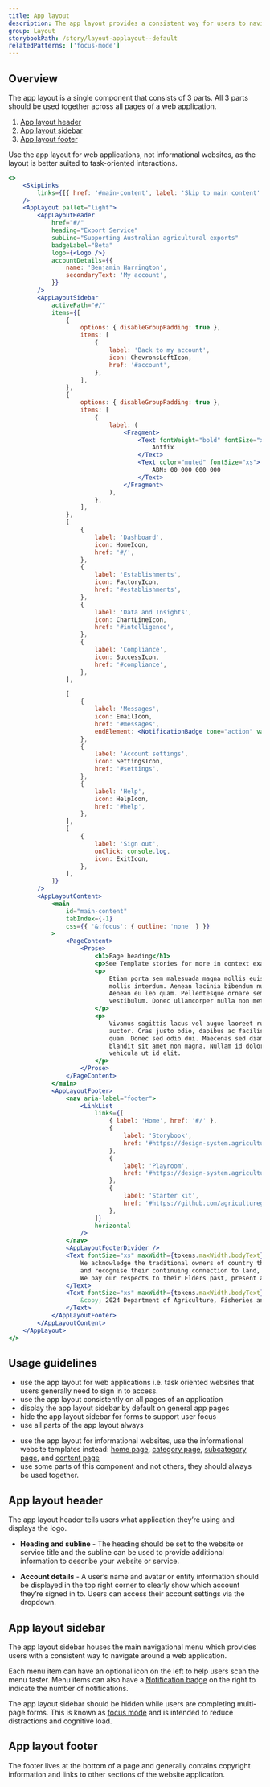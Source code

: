 ```yaml
---
title: App layout
description: The app layout provides a consistent way for users to navigate around a web application and access their account settings.
group: Layout
storybookPath: /story/layout-applayout--default
relatedPatterns: ['focus-mode']
---
```


## Overview

The app layout is a single component that consists of 3 parts. All 3 parts should be used together across all pages of a web application.

1. [App layout header](#app-layout-header)
2. [App layout sidebar](#app-layout-sidebar)
3. [App layout footer](#app-layout-footer)

Use the app layout for web applications, not informational websites, as the layout is better suited to task-oriented interactions.

<ImageWithBorder
	alt="Screenshot of App layout components with annotations labelling the header, sidebar and footer"
	src="/img/components/app-layout.png"
/>

```jsx live
<>
	<SkipLinks
		links={[{ href: '#main-content', label: 'Skip to main content' }]}
	/>
	<AppLayout pallet="light">
		<AppLayoutHeader
			href="#/"
			heading="Export Service"
			subLine="Supporting Australian agricultural exports"
			badgeLabel="Beta"
			logo={<Logo />}
			accountDetails={{
				name: 'Benjamin Harrington',
				secondaryText: 'My account',
			}}
		/>
		<AppLayoutSidebar
			activePath="#/"
			items={[
				{
					options: { disableGroupPadding: true },
					items: [
						{
							label: 'Back to my account',
							icon: ChevronsLeftIcon,
							href: '#account',
						},
					],
				},
				{
					options: { disableGroupPadding: true },
					items: [
						{
							label: (
								<Fragment>
									<Text fontWeight="bold" fontSize="xs">
										Antfix
									</Text>
									<Text color="muted" fontSize="xs">
										ABN: 00 000 000 000
									</Text>
								</Fragment>
							),
						},
					],
				},
				[
					{
						label: 'Dashboard',
						icon: HomeIcon,
						href: '#/',
					},
					{
						label: 'Establishments',
						icon: FactoryIcon,
						href: '#establishments',
					},
					{
						label: 'Data and Insights',
						icon: ChartLineIcon,
						href: '#intelligence',
					},
					{
						label: 'Compliance',
						icon: SuccessIcon,
						href: '#compliance',
					},
				],

				[
					{
						label: 'Messages',
						icon: EmailIcon,
						href: '#messages',
						endElement: <NotificationBadge tone="action" value={8} max={99} />,
					},
					{
						label: 'Account settings',
						icon: SettingsIcon,
						href: '#settings',
					},
					{
						label: 'Help',
						icon: HelpIcon,
						href: '#help',
					},
				],
				[
					{
						label: 'Sign out',
						onClick: console.log,
						icon: ExitIcon,
					},
				],
			]}
		/>
		<AppLayoutContent>
			<main
				id="main-content"
				tabIndex={-1}
				css={{ '&:focus': { outline: 'none' } }}
			>
				<PageContent>
					<Prose>
						<h1>Page heading</h1>
						<p>See Template stories for more in context examples</p>
						<p>
							Etiam porta sem malesuada magna mollis euismod. Maecenas faucibus
							mollis interdum. Aenean lacinia bibendum nulla sed consectetur.
							Aenean eu leo quam. Pellentesque ornare sem lacinia quam venenatis
							vestibulum. Donec ullamcorper nulla non metus auctor fringilla.
						</p>
						<p>
							Vivamus sagittis lacus vel augue laoreet rutrum faucibus dolor
							auctor. Cras justo odio, dapibus ac facilisis in, egestas eget
							quam. Donec sed odio dui. Maecenas sed diam eget risus varius
							blandit sit amet non magna. Nullam id dolor id nibh ultricies
							vehicula ut id elit.
						</p>
					</Prose>
				</PageContent>
			</main>
			<AppLayoutFooter>
				<nav aria-label="footer">
					<LinkList
						links={[
							{ label: 'Home', href: '#/' },
							{
								label: 'Storybook',
								href: '#https://design-system.agriculture.gov.au/storybook/index.html',
							},
							{
								label: 'Playroom',
								href: '#https://design-system.agriculture.gov.au/playroom/index.html',
							},
							{
								label: 'Starter kit',
								href: '#https://github.com/agriculturegovau/agds-starter-kit',
							},
						]}
						horizontal
					/>
				</nav>
				<AppLayoutFooterDivider />
				<Text fontSize="xs" maxWidth={tokens.maxWidth.bodyText}>
					We acknowledge the traditional owners of country throughout Australia
					and recognise their continuing connection to land, waters and culture.
					We pay our respects to their Elders past, present and emerging.
				</Text>
				<Text fontSize="xs" maxWidth={tokens.maxWidth.bodyText}>
					&copy; 2024 Department of Agriculture, Fisheries and Forestry
				</Text>
			</AppLayoutFooter>
		</AppLayoutContent>
	</AppLayout>
</>
```

## Usage guidelines

<DoHeading />

- use the app layout for web applications i.e. task oriented websites that users generally need to sign in to access.
- use the app layout consistently on all pages of an application
- display the app layout sidebar by default on general app pages
- hide the app layout sidebar for forms to support user focus
- use all parts of the app layout always

<DontHeading />

- use the app layout for informational websites, use the informational website templates instead: [home page](/templates/home), [category page](/templates/category), [subcategory page](/templates/subcategory), and [content page](/templates/content)
- use some parts of this component and not others, they should always be used together.

## App layout header

The app layout header tells users what application they’re using and displays the logo.

- **Heading and subline** - The heading should be set to the website or service title and the subline can be used to provide additional information to describe your website or service.

- **Account details** - A user’s name and avatar or entity information should be displayed in the top right corner to clearly show which account they’re signed in to. Users can access their account settings via the dropdown.

## App layout sidebar

The app layout sidebar houses the main navigational menu which provides users with a consistent way to navigate around a web application.

Each menu item can have an optional icon on the left to help users scan the menu faster. Menu items can also have a [Notification badge](/components/notification-badge) on the right to indicate the number of notifications.

The app layout sidebar should be hidden while users are completing multi-page forms. This is known as [focus mode](/patterns/focus-mode) and is intended to reduce distractions and cognitive load.

<ImageWithBorder
	alt="Screenshot of App layout components in focus mode with annotations labelling the header and footer"
	src="/img/components/app-layout-focus-mode.png"
/>

## App layout footer

The footer lives at the bottom of a page and generally contains copyright information and links to other sections of the website application.
